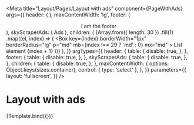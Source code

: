 

<Meta
  title="Layout/Pages/Layout with ads"
  component={PageWithAds}
  args={{
    header: (
      <SimpleHeader
        title="I am a simple header!"
        url="https://www.autoscout24.ch/de"
      />
    ),
    maxContentWidth: 'lg',
    footer: (
      <Box bg="gray.200" h="400px">
        <Divider />
        <Center>
          <Text p="2xl">I am the footer</Text>
        </Center>
      </Box>
    ),
    skyScraperAds: (
      <Flex bg="red.100" h="600px" justifyContent="center" alignItems="center">
        <Text>Ads</Text>
      </Flex>
    ),
    children: (
      <Box bg="green.100" py="md">
        {Array.from({ length: 30 })
          .fill(1)
          .map((el, index) => (
            <Box
              key={index}
              borderWidth="1px"
              borderRadius="lg"
              p="md"
              mb={index !== 29 ? 'md' : 0}
              mx="md"
            >
              <Text>List element {index + 1}</Text>
            </Box>
          ))}
      </Box>
    ),
  }}
  argTypes={{
    header: {
      table: {
        disable: true,
      },
    },
    footer: {
      table: {
        disable: true,
      },
    },
    skyScraperAds: {
      table: {
        disable: true,
      },
    },
    children: {
      table: {
        disable: true,
      },
    },
    maxContentWidth: {
      options: Object.keys(sizes.container),
      control: { type: 'select' },
    },
  }}
  parameters={{
    layout: 'fullscreen',
  }}
/>


# Layout with ads

<Canvas>
  <Story name="Layout with ads">{Template.bind({})}</Story>
</Canvas>

<ArgsTable story="Layout with ads" />
